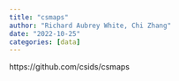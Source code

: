 ```yaml
---
title: "csmaps"
author: "Richard Aubrey White, Chi Zhang"
date: "2022-10-25"
categories: [data]
---
```


https://github.com/csids/csmaps